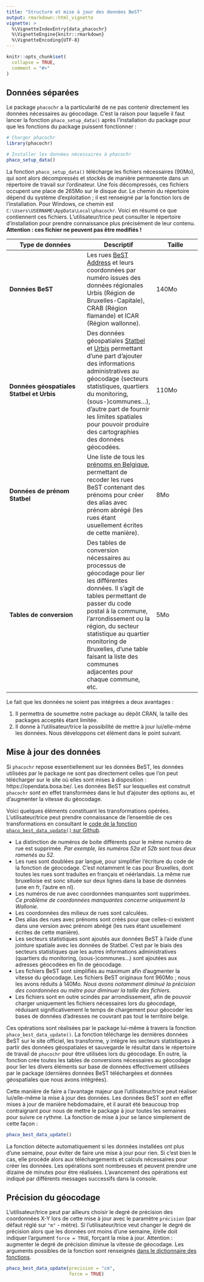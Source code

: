 ```yaml
---
title: "Structure et mise à jour des données BeST"
output: rmarkdown::html_vignette
vignette: >
  %\VignetteIndexEntry{data_phacochr}
  %\VignetteEngine{knitr::rmarkdown}
  %\VignetteEncoding{UTF-8}
---
```


```r
knitr::opts_chunk$set(
  collapse = TRUE,
  comment = "#>"
)
```

## Données séparées

Le package `phacochr` a la particularité de ne pas contenir directement les données nécessaires au géocodage. C'est la raison pour laquelle il faut lancer la fonction `phaco_setup_data()` après l'installation du package pour que les fonctions du package puissent fonctionner :

```r
# Charger phacochr
library(phacochr)

# Installer les données nécessaires à phacochr
phaco_setup_data()
```

La fonction `phaco_setup_data()` télécharge les fichiers nécessaires (90Mo), qui sont alors décompressés et stockés de manière permanente dans un répertoire de travail sur l'ordinateur. Une fois décompressés, ces fichiers occupent une place de 265Mo sur le disque dur. Le chemin du répertoire dépend du système d'exploitation ; il est renseigné par la fonction lors de l'installation. Pour Windows, ce chemin est `C:\Users\USERNAME\AppData\Local\phacochr`. Voici en résumé ce que contiennent ces fichiers. L'utilisateur/trice peut consulter le répertoire d'installation pour prendre connaissance plus précisément de leur contenu. **Attention : ces fichier ne peuvent pas être modifiés !**

| **Type de données** | **Descriptif** | **Taille** |
|---------------------|----------------|------------|
| **Données BeST** | Les rues [BeST Address](https://opendata.bosa.be/) et leurs coordonnées par numéro issues des données régionales Urbis (Région de Bruxelles-Capitale), CRAB (Région flamande) et ICAR (Région wallonne). | 140Mo |
| **Données géospatiales Statbel et Urbis** | Des données géospatiales [Statbel](https://statbel.fgov.be/fr/open-data?category=209) et [Urbis](https://datastore.brussels/web/data/dataset/9651e420-2c8d-48ec-b4a1-6a43a3f6a40f) permettant d'une part d'ajouter des informations administratives au géocodage (secteurs statistiques, quartiers du monitoring, (sous-)communes...), d'autre part de fournir les limites spatiales pour pouvoir produire des cartographies des données géocodées. | 110Mo |
| **Données de prénom Statbel** | Une liste de tous les [prénoms en Belgique](https://data.gov.be/fr/dataset/06b90ef7bfb3797bdafb36ec69ee8f2576b5e9e0), permettant de recoder les rues BeST contenant des prénoms pour créer des alias avec prénom abrégé (les rues étant usuellement écrites de cette manière). | 8Mo |
| **Tables de conversion** | Des tables de conversion nécessaires au processus de géocodage pour lier les différentes données. Il s'agit de tables permettant de passer du code postal à la commune, l'arrondissement ou la région, du secteur statistique au quartier monitoring de Bruxelles, d'une table faisant la liste des communes adjacentes pour chaque commune, etc. | 5Mo |

Le fait que les données ne soient pas intégrées a deux avantages :

1. Il permettra de soumettre notre package au dépôt CRAN, la taille des packages acceptés étant limitée.
2. Il donne à l'utilisateur/trice la possibilité de mettre à jour lui/elle-même les données. Nous développons cet élément dans le point suivant.

## Mise à jour des données

Si `phacochr` repose essentiellement sur les données BeST, les données utilisées par le package ne sont pas directement celles que l'on peut télécharger sur le site où elles sont mises à disposition : https://opendata.bosa.be/. Les données BeST sur lesquelles est construit `phacochr` sont en effet transformées dans le but d'ajouter des options au, et d'augmenter la vitesse du géocodage.

Voici quelques éléments constituant les transformations opérées. L'utilisateur/trice peut prendre connaissance de l'ensemble de ces transformations en consultant le [code de la fonction `phaco_best_data_update()` sur Github](https://github.com/phacochr/phacochr/blob/main/R/phaco_best_data_update.R).

* La distinction de numéros de boite différents pour le même numéro de rue est supprimée. *Par exemple, les numéros 52a et 52b sont tous deux ramenés au 52.*
* Les rues sont doublées par langue, pour simplifier l'écriture du code de la fonction de géocodage. C'est notamment le cas pour Bruxelles, dont toutes les rues sont traduites en français et néérlandais. La même rue bruxelloise est sonc située sur deux lignes dans la base de données (une en fr, l'autre en nl).
* Les numéros de rue avec coordonnées manquantes sont supprimées. *Ce problème de coordonnées manquantes concerne uniquement la Wallonie.*
* Les coordonnées des milieux de rues sont calculées.
* Des alias des rues avec prénoms sont créés pour que celles-ci existent dans une version avec prénom abrégé (les rues étant usuellement écrites de cette manière).
* Les secteurs statistiques sont ajoutés aux données BeST à l'aide d'une jointure spatiale avec les données de Statbel. C'est par le biais des secteurs statistiques que les autres informations administratives (quartiers du monitoring, (sous-)communes...) sont ajoutées aux adresses géocodées en fin de géocodage.
* Les fichiers BeST sont simplifiés au maximum afin d'augmenter la vitesse du géocodage. Les fichiers BeST originaux font 960Mo ; nous les avons réduits à 140Mo. *Nous avons notamment diminué la précision des coordonnées au mètre pour diminuer la taille des fichiers.*
* Les fichiers sont en outre scindés par arrondissement, afin de pouvoir charger uniquement les fichiers nécessaires lors du géocodage, réduisant significativement le temps de chargement pour géocoder les bases de données d'adresses ne couvrant pas tout le territoire belge.

Ces opérations sont réalisées par le package lui-même à travers la fonction `phaco_best_data_update()`. La fonction télécharge les dernières données BeST sur le site officiel, les transforme, y intègre les secteurs statistiques à partir des données géospatiales et sauvegarde le résultat dans le répertoire de travail de `phacochr` pour être utilisées lors du géocodage. En outre, la fonction crée toutes les tables de conversions nécessaires au géocodage pour lier les divers éléments sur base de données effectivement utilisées par le package (dernières données BeST téléchargées et données géospatiales que nous avons intégrées).

Cette manière de faire a l'avantage majeur que l'utilisateur/trice peut réaliser lui/elle-même la mise à jour des données. Les données BeST sont en effet mises à jour de manière hebdomadaire, et il aurait été beaucoup trop contraignant pour nous de mettre le package à jour toutes les semaines pour suivre ce rythme. La fonction de mise à jour se lance simplement de cette façon :

``` r
phaco_best_data_update()
```

La fonction détecte automatiquement si les données installées ont plus d'une semaine, pour éviter de faire une mise à jour pour rien. Si c'est bien le cas, elle procède alors aux téléchargements et calculs nécessaires pour créer les données. Les opérations sont nombreuses et peuvent prendre une dizaine de minutes pour être réalisées. L'avancement des opérations est indiqué par différents messages successifs dans la console.


## Précision du géocodage

L'utilisateur/trice peut par ailleurs choisir le degré de précision des coordonnées X-Y lors de cette mise à jour avec le paramètre `précision` (par défaut réglé sur `"m"` - mètre). Si l'utilisateur/trice veut changer le degré de précision alors que les données ont moins d'une semaine, il/elle doit indiquer l'argument `force = TRUE`, forçant la mise à jour. Attention : augmenter le degré de précision diminue la vitesse de géocodage. Les arguments possibles de la fonction sont renseignés [dans le dictionnaire des fonctions](https://phacochr.github.io/phacochr/reference/phaco_best_data_update.html).

``` r
phaco_best_data_update(precision = "cm",
                       force = TRUE)
```

